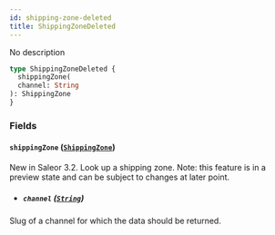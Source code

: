 ```yaml
---
id: shipping-zone-deleted
title: ShippingZoneDeleted
---
```



No description

```graphql
type ShippingZoneDeleted {
  shippingZone(
  channel: String
): ShippingZone
}
```


### Fields

#### `shippingZone` ([`ShippingZone`](../../../developer/api-reference/objects/shipping-zone))

New in Saleor 3.2. Look up a shipping zone. Note: this feature is in a preview state and can be subject to changes at later point.
- ##### `channel` ([`String`](../../../developer/api-reference/scalars/string))

Slug of a channel for which the data should be returned.




